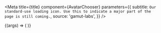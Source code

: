 
<Meta
  title={title}
  component={AvatarChooser}
  parameters={{
    subtitle: `Our standard-use loading icon. Use this to indicate a major part of the page is
still coming.`,
    source: 'gamut-labs',
  }}
/>

<Canvas withSource="open">
  <Story name="AvatarChooser">
    {(args) => (
      <AvatarChooser src="https://content.codecademy.com/courses/free/boba.svg" />
    )}
  </Story>
</Canvas>

<PropsTable story="AvatarChooser" />
